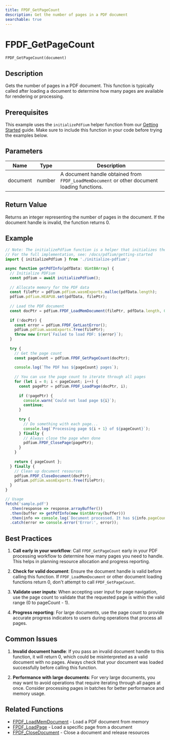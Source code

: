 ```yaml
---
title: FPDF_GetPageCount
description: Get the number of pages in a PDF document
searchable: true
---
```


# FPDF_GetPageCount

`FPDF_GetPageCount(document)`

## Description

Gets the number of pages in a PDF document. This function is typically called after loading a document to determine how many pages are available for rendering or processing.

## Prerequisites

This example uses the `initializePdfium` helper function from our [Getting Started](/docs/pdfium/getting-started#initializing-pdfium) guide. Make sure to include this function in your code before trying the examples below.

## Parameters

| Name | Type | Description |
|------|------|-------------|
| document | number | A document handle obtained from `FPDF_LoadMemDocument` or other document loading functions. |

## Return Value

Returns an integer representing the number of pages in the document. If the document handle is invalid, the function returns 0.

## Example

```typescript
// Note: The initializePdfium function is a helper that initializes the PDFium library.
// For the full implementation, see: /docs/pdfium/getting-started
import { initializePdfium } from './initialize-pdfium';

async function getPdfInfo(pdfData: Uint8Array) {
  // Initialize PDFium
  const pdfium = await initializePdfium();
  
  // Allocate memory for the PDF data
  const filePtr = pdfium.pdfium.wasmExports.malloc(pdfData.length);
  pdfium.pdfium.HEAPU8.set(pdfData, filePtr);
  
  // Load the PDF document
  const docPtr = pdfium.FPDF_LoadMemDocument(filePtr, pdfData.length, 0);
  
  if (!docPtr) {
    const error = pdfium.FPDF_GetLastError();
    pdfium.pdfium.wasmExports.free(filePtr);
    throw new Error(`Failed to load PDF: ${error}`);
  }
  
  try {
    // Get the page count
    const pageCount = pdfium.FPDF_GetPageCount(docPtr);
    
    console.log(`The PDF has ${pageCount} pages`);
    
    // You can use the page count to iterate through all pages
    for (let i = 0; i < pageCount; i++) {
      const pagePtr = pdfium.FPDF_LoadPage(docPtr, i);
      
      if (!pagePtr) {
        console.warn(`Could not load page ${i}`);
        continue;
      }
      
      try {
        // Do something with each page...
        console.log(`Processing page ${i + 1} of ${pageCount}`);
      } finally {
        // Always close the page when done
        pdfium.FPDF_ClosePage(pagePtr);
      }
    }
    
    return { pageCount };
  } finally {
    // Clean up document resources
    pdfium.FPDF_CloseDocument(docPtr);
    pdfium.pdfium.wasmExports.free(filePtr);
  }
}

// Usage
fetch('sample.pdf')
  .then(response => response.arrayBuffer())
  .then(buffer => getPdfInfo(new Uint8Array(buffer)))
  .then(info => console.log(`Document processed. It has ${info.pageCount} pages.`))
  .catch(error => console.error('Error:', error));
```

## Best Practices

1. **Call early in your workflow**: Call `FPDF_GetPageCount` early in your PDF processing workflow to determine how many pages you need to handle. This helps in planning resource allocation and progress reporting.

2. **Check for valid document**: Ensure the document handle is valid before calling this function. If `FPDF_LoadMemDocument` or other document loading functions return 0, don't attempt to call `FPDF_GetPageCount`.

3. **Validate user inputs**: When accepting user input for page navigation, use the page count to validate that the requested page is within the valid range (0 to pageCount - 1).

4. **Progress reporting**: For large documents, use the page count to provide accurate progress indicators to users during operations that process all pages.

## Common Issues

1. **Invalid document handle**: If you pass an invalid document handle to this function, it will return 0, which could be misinterpreted as a valid document with no pages. Always check that your document was loaded successfully before calling this function.

2. **Performance with large documents**: For very large documents, you may want to avoid operations that require iterating through all pages at once. Consider processing pages in batches for better performance and memory usage.

## Related Functions

- [FPDF_LoadMemDocument](/docs/pdfium/functions/FPDF_LoadMemDocument) - Load a PDF document from memory
- [FPDF_LoadPage](/docs/pdfium/functions/FPDF_LoadPage) - Load a specific page from a document
- [FPDF_CloseDocument](/docs/pdfium/functions/FPDF_CloseDocument) - Close a document and release resources 